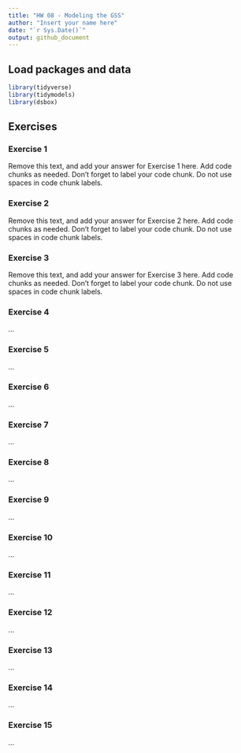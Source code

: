 ```yaml
---
title: "HW 08 - Modeling the GSS"
author: "Insert your name here"
date: "`r Sys.Date()`"
output: github_document
---
```


## Load packages and data

```r
library(tidyverse)
library(tidymodels)
library(dsbox)
```

## Exercises

### Exercise 1

Remove this text, and add your answer for Exercise 1 here.
Add code chunks as needed.
Don't forget to label your code chunk.
Do not use spaces in code chunk labels.

### Exercise 2

Remove this text, and add your answer for Exercise 2 here.
Add code chunks as needed.
Don't forget to label your code chunk.
Do not use spaces in code chunk labels.

### Exercise 3

Remove this text, and add your answer for Exercise 3 here.
Add code chunks as needed.
Don't forget to label your code chunk.
Do not use spaces in code chunk labels.

### Exercise 4

...

### Exercise 5

...

### Exercise 6

...

### Exercise 7

...

### Exercise 8

...

### Exercise 9

...

### Exercise 10

...

### Exercise 11

...

### Exercise 12

...

### Exercise 13

...

### Exercise 14

...

### Exercise 15

...
